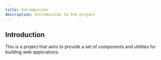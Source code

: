 ```yaml
---
title: Introduction
description: Introduction to the project.
---
```


## Introduction

This is a project that aims to provide a set of components and utilities for building web applications.

